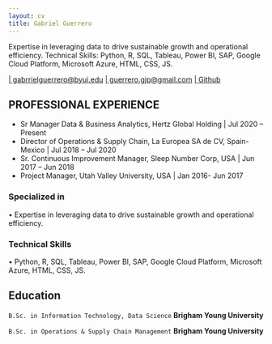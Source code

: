 ```yaml
---
layout: cv
title: Gabriel Guerrero
---
```

Expertise in leveraging data to drive sustainable growth and operational efficiency.
Technical Skills: Python, R, SQL, Tableau, Power BI, SAP, Google Cloud Platform, Microsoft Azure, HTML, CSS, JS.

<div id="webaddress">
<a href="gguerrero@byui.edu">| gabrrielguerrero@byui.edu</a>
<a href="guerrero.gjp@gmail.com">| guerrero.gjp@gmail.com</a>
<a href="https://github.com/josegabrielguerrero26">| Github</a>
</div>


## PROFESSIONAL EXPERIENCE
- Sr Manager Data & Business Analytics, Hertz Global Holding | Jul 2020 – Present
- Director of Operations & Supply Chain, La Europea SA de CV, Spain-Mexico | Jul 2018 – Jul 2020
- Sr. Continuous Improvement Manager, Sleep Number Corp, USA | Jun 2017 – Jun 2018
- Project Manager, Utah Valley University, USA | Jan 2016- Jun 2017


### Specialized in

•	Expertise in leveraging data to drive sustainable growth and operational efficiency.


### Technical Skills

• Python, R, SQL, Tableau, Power BI, SAP, Google Cloud Platform, Microsoft Azure, HTML, CSS, JS.


## Education

`B.Sc. in Information Technology, Data Science`
__Brigham Young University__

`B.Sc. in Operations & Supply Chain Management`
__Brigham Young University__



<!-- ### Footer

Last updated: Fall 2024 -->